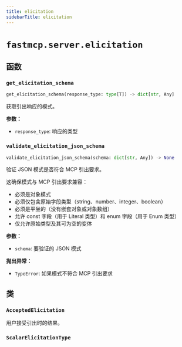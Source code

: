 ```yaml
---
title: elicitation
sidebarTitle: elicitation
---
```


# `fastmcp.server.elicitation`

## 函数

### `get_elicitation_schema` <sup><a href="https://github.com/jlowin/fastmcp/blob/main/src/fastmcp/server/elicitation.py#L42" target="_blank"><Icon icon="github" style="width: 14px; height: 14px;" /></a></sup>

```python
get_elicitation_schema(response_type: type[T]) -> dict[str, Any]
```


获取引出响应的模式。

**参数：**
- `response_type`: 响应的类型


### `validate_elicitation_json_schema` <sup><a href="https://github.com/jlowin/fastmcp/blob/main/src/fastmcp/server/elicitation.py#L58" target="_blank"><Icon icon="github" style="width: 14px; height: 14px;" /></a></sup>

```python
validate_elicitation_json_schema(schema: dict[str, Any]) -> None
```


验证 JSON 模式是否符合 MCP 引出要求。

这确保模式与 MCP 引出要求兼容：
- 必须是对象模式
- 必须仅包含原始字段类型（string、number、integer、boolean）
- 必须是平坐的（没有嵌套对象或对象数组）
- 允许 const 字段（用于 Literal 类型）和 enum 字段（用于 Enum 类型）
- 仅允许原始类型及其可为空的变体

**参数：**
- `schema`: 要验证的 JSON 模式

**抛出异常：**
- `TypeError`: 如果模式不符合 MCP 引出要求


## 类

### `AcceptedElicitation` <sup><a href="https://github.com/jlowin/fastmcp/blob/main/src/fastmcp/server/elicitation.py#L30" target="_blank"><Icon icon="github" style="width: 14px; height: 14px;" /></a></sup>


用户接受引出时的结果。


### `ScalarElicitationType` <sup><a href="https://github.com/jlowin/fastmcp/blob/main/src/fastmcp/server/elicitation.py#L38" target="_blank"><Icon icon="github" style="width: 14px; height: 14px;" /></a></sup>

